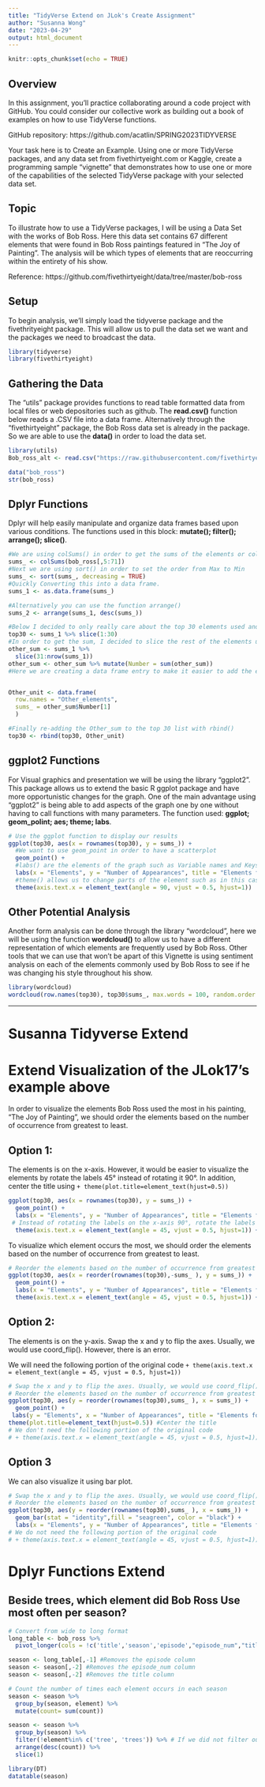 ```yaml
---
title: "TidyVerse Extend on JLok's Create Assignment"
author: "Susanna Wong"
date: "2023-04-29"
output: html_document
---
```


```r
knitr::opts_chunk$set(echo = TRUE)
```


## Overview

In this assignment, you’ll practice collaborating around a code project with GitHub.  You could consider our collective work as building out a book of examples on how to use TidyVerse functions.

GitHub repository:  https://github.com/acatlin/SPRING2023TIDYVERSE


Your task here is to Create an Example.  Using one or more TidyVerse packages, and any data set from fivethirtyeight.com or Kaggle, create a programming sample “vignette” that demonstrates how to use one or more of the capabilities of the selected TidyVerse package with your selected data set.


## Topic 

To illustrate how to use a TidyVerse packages, I will be using a Data Set with the works of Bob Ross. Here this data set contains 67 different elements that were found in Bob Ross paintings featured in "The Joy of Painting". 
The analysis will be which types of elements that are reoccurring within the entirety of his show. 

Reference: https://github.com/fivethirtyeight/data/tree/master/bob-ross 

## Setup

To begin analysis, we'll simply load the tidyverse package and the fivethrityeight package. This will allow us to pull the data set we want and the packages we need to broadcast the data.

```r
library(tidyverse)
library(fivethirtyeight)
```


## Gathering the Data

The "utils" package provides functions to read table formatted data from local files or web depositories such as github. The **read.csv()** function below reads a .CSV file into a data frame. Alternatively through the "fivethirtyeight" package, the Bob Ross data set is already in the package. So we are able to use the **data()** in order to load the data set. 


```r
library(utils)
Bob_ross_alt <- read.csv("https://raw.githubusercontent.com/fivethirtyeight/data/master/bob-ross/elements-by-episode.csv", sep = ',')

data("bob_ross")
str(bob_ross)
```


## Dplyr Functions

Dplyr will help easily manipulate and organize data frames based upon various conditions.  The functions used in this block: **mutate(); filter(); arrange(); slice()**.

```r
#We are using colSums() in order to get the sums of the elements or columns that we want
sums_ <- colSums(bob_ross[,5:71])
#Next we are using sort() in order to set the order from Max to Min
sums_ <- sort(sums_, decreasing = TRUE)
#Quickly Converting this into a data frame.
sums_1 <- as.data.frame(sums_)

#Alternatively you can use the function arrange()
sums_2 <- arrange(sums_1, desc(sums_))

#Below I decided to only really care about the top 30 elements used and made the rest of them into one element called "Other_sum". This can be accomplished with the slice() to take the top 30 first.
top30 <- sums_1 %>% slice(1:30)
#In order to get the sum, I decided to slice the rest of the elements used and then mutate a new column that would be the sum of all of the remaining elements which ended up being 132.
other_sum <- sums_1 %>% 
  slice(31:nrow(sums_1)) 
other_sum <- other_sum %>% mutate(Number = sum(other_sum))
#Here we are creating a data frame entry to make it easier to add the element "Other_elements" back


Other_unit <- data.frame(
  row.names = "Other_elements", 
  sums_ = other_sum$Number[1]
  )

#Finally re-adding the Other_sum to the top 30 list with rbind()
top30 <- rbind(top30, Other_unit)

```

## ggplot2 Functions 

For Visual graphics and presentation we will be using the library "ggplot2". This package allows us to extend the basic R ggplot package and have more opportunistic changes for the graph. One of the main advantage using "ggplot2" is being able to add aspects of the graph one by one without having to call functions with many parameters.  The function used:  **ggplot; geom_polint; aes; theme; labs**.

```r
# Use the ggplot function to display our results
ggplot(top30, aes(x = rownames(top30), y = sums_)) +
  #We want to use geom_point in order to have a scatterplot
  geom_point() +
  #labs() are the elements of the graph such as Variable names and Keys
  labs(x = "Elements", y = "Number of Appearances", title = "Elements found in Bob Ross's Paintings") +
  #theme() allows us to change parts of the element such as in this case we are rotating the x-variable's name in order clearly see each elements name 
  theme(axis.text.x = element_text(angle = 90, vjust = 0.5, hjust=1))

```

## Other Potential Analysis

Another form analysis can be done through the library "wordcloud", here we will be using the function **wordcloud()** to allow us to have a different representation of which elements are frequently used by Bob Ross. Other tools that we can use that won't be apart of this Vignette is using sentiment analysis on each of the elements commonly used by Bob Ross to see if he was changing his style throughout his show.

```R
library(wordcloud)
wordcloud(row.names(top30), top30$sums_, max.words = 100, random.order = FALSE)
```
-------------------------------------------------------------------------------
# Susanna Tidyverse Extend {.tabset}

# Extend Visualization of the JLok17's example above

In order to visualize the elements Bob Ross used the most in his painting, "The Joy of Painting", we should order the elements based on the number of occurrence from greatest to least. 


## Option 1: 

The elements is on the x-axis. However, it would be easier to visualize the elements by rotate the labels 45° instead of rotating it 90°. In addition, center the title using `+ theme(plot.title=element_text(hjust=0.5))`

```r
ggplot(top30, aes(x = rownames(top30), y = sums_)) +
  geom_point() +
  labs(x = "Elements", y = "Number of Appearances", title = "Elements found in Bob Ross's Paintings") +
 # Instead of rotating the labels on the x-axis 90°, rotate the labels 45°
  theme(axis.text.x = element_text(angle = 45, vjust = 0.5, hjust=1)) + theme(plot.title=element_text(hjust=0.5)) #Center the title
```

To visualize which element occurs the most, we should order the elements based on the number of occurrence from greatest to least. 

```r
# Reorder the elements based on the number of occurrence from greatest to least. 
ggplot(top30, aes(x = reorder(rownames(top30),-sums_ ), y = sums_)) +
  geom_point() +
  labs(x = "Elements", y = "Number of Appearances", title = "Elements found in Bob Ross's Paintings") +
  theme(axis.text.x = element_text(angle = 45, vjust = 0.5, hjust=1)) + theme(plot.title=element_text(hjust=0.5)) #Center the title
```

## Option 2: 
The elements is on the y-axis. Swap the x and y to flip the axes. Usually, we would use coord_flip(). However, there is an error.

We will need the following portion of the original code 
`+ theme(axis.text.x = element_text(angle = 45, vjust = 0.5, hjust=1))`
```r
# Swap the x and y to flip the axes. Usually, we would use coord_flip(). However, there is an error.
# Reorder the elements based on the number of occurrence from greatest to least. 
ggplot(top30, aes(y = reorder(rownames(top30),sums_ ), x = sums_)) +
  geom_point() +
 labs(y = "Elements", x = "Number of Appearances", title = "Elements found in Bob Ross's Paintings") + # Swap the x and y to change the labels
theme(plot.title=element_text(hjust=0.5)) #Center the title
# We don't need the following portion of the original code 
# + theme(axis.text.x = element_text(angle = 45, vjust = 0.5, hjust=1))
```

## Option 3

We can also visualize it using bar plot.
```r
# Swap the x and y to flip the axes. Usually, we would use coord_flip(). However, there is an error.
# Reorder the elements based on the number of occurrence from greatest to least. 
ggplot(top30, aes(y = reorder(rownames(top30),sums_ ), x = sums_)) +
  geom_bar(stat = "identity",fill = "seagreen", color = "black") +
  labs(x = "Elements", y = "Number of Appearances", title = "Elements found in Bob Ross's Paintings") + theme(plot.title=element_text(hjust=0.5)) #Center the title
# We do not need the following portion of the original code 
# + theme(axis.text.x = element_text(angle = 45, vjust = 0.5, hjust=1))
```

# Dplyr Functions Extend

## Beside trees, which element did Bob Ross Use most often per season?

```r
# Convert from wide to long format
long_table <- bob_ross %>% 
  pivot_longer(cols = !c('title','season','episode',"episode_num","title"), names_to = "element", values_to = "count" )

season <- long_table[,-1] #Removes the episode column
season <- season[,-2] #Removes the episode_num column
season <- season[,-2] #Removes the title column

# Count the number of times each element occurs in each season
season <- season %>% 
  group_by(season, element) %>% 
  mutate(count= sum(count))

season <- season %>%
  group_by(season) %>%
  filter(!element%in% c('tree', 'trees')) %>% # If we did not filter out the "tree" or "trees", the top element for all season will be "tree" or "trees"
  arrange(desc(count)) %>% 
  slice(1)

library(DT)
datatable(season)
```